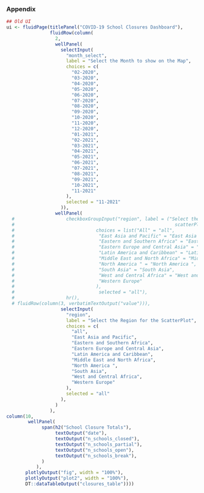 ### Appendix

```r
## Old UI
ui <- fluidPage(titlePanel("COVID-19 School Closures Dashboard"),
                fluidRow(column(
                  2,
                  wellPanel(
                    selectInput(
                      "month_select",
                      label = "Select the Month to show on the Map",
                      choices = c(
                        "02-2020",
                        "03-2020",
                        "04-2020",
                        "05-2020",
                        "06-2020",
                        "07-2020",
                        "08-2020",
                        "09-2020",
                        "10-2020",
                        "11-2020",
                        "12-2020",
                        "01-2021",
                        "02-2021",
                        "03-2021",
                        "04-2021",
                        "05-2021",
                        "06-2021",
                        "07-2021",
                        "08-2021",
                        "09-2021",
                        "10-2021",
                        "11-2021"
                      ),
                      selected = "11-2021"
                    )),
                  wellPanel(
  #                   checkboxGroupInput("region", label = ("Select the region(s) for the
  #                                                           scatterPlot"),
  #                              choices = list("All" = "all",
  #                               "East Asia and Pacific" = "East Asia and Pacific",
  #                               "Eastern and Southern Africa" = "Eastern and Southern Africa",
  #                               "Eastern Europe and Central Asia" = "Eastern Europe and Central Asia",
  #                               "Latin America and Caribbean" = "Latin America and Caribbean",
  #                               "Middle East and North Africa" = "Middle East and North Africa",
  #                               "North America " = "North America ",
  #                               "South Asia" = "South Asia",
  #                               "West and Central Africa" = "West and Central Africa",
  #                               "Western Europe"
  #                              ),
  #                               selected = "all"),
  #                   hr(),
  # fluidRow(column(3, verbatimTextOutput("value"))),
                    selectInput(
                      "region",
                      label = "Select the Region for the ScatterPlot",
                      choices = c(
                        "all",
                        "East Asia and Pacific",
                        "Eastern and Southern Africa",
                        "Eastern Europe and Central Asia",
                        "Latin America and Caribbean",
                        "Middle East and North Africa",
                        "North America ",
                        "South Asia",
                        "West and Central Africa",
                        "Western Europe"
                      ),
                      selected = "all"
                    ),
                  )
                ),
column(10,
        wellPanel(
             span(h2("School Closure Totals"),
                  textOutput("date"),
                  textOutput("n_schools_closed"),
                  textOutput("n_schools_partial"),
                  textOutput("n_schools_open"),
                  textOutput("n_schools_break"),
             )
           ),
       plotlyOutput("fig", width = "100%"),
       plotlyOutput("plot2", width = "100%"),
       DT::dataTableOutput("closures_table"))))
```
